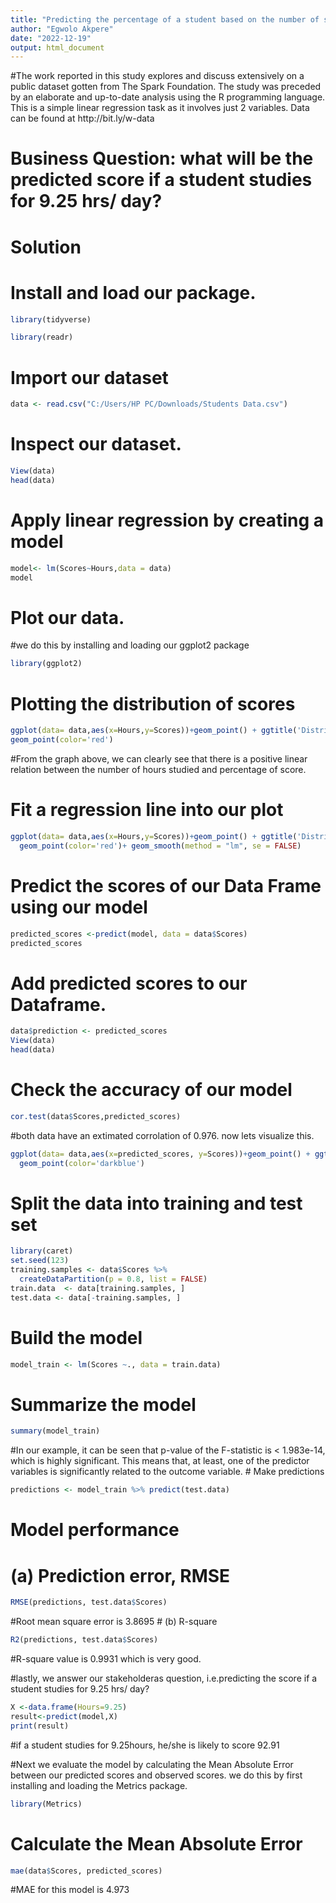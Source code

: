 ---
title: "Predicting the percentage of a student based on the number of study hours using Supervised ML with R Programming Language"
author: "Egwolo Akpere"
date: "2022-12-19"
output: html_document
---
#The work reported in this study explores and discuss extensively on a public dataset gotten from The Spark Foundation. The study was preceded by an elaborate and up-to-date analysis using the R programming language. This is a simple linear regression task as it involves just 2 variables. Data can be found at http://bit.ly/w-data

# Business Question: what will be the predicted score if a student studies for 9.25 hrs/ day?

# Solution
# Install and load our package.
```{r}
library(tidyverse)
```

```{r}
library(readr)
```
# Import our dataset

```{r}
data <- read.csv("C:/Users/HP PC/Downloads/Students Data.csv")
```
# Inspect our dataset.
```{r}
View(data)
head(data)
```

# Apply linear regression by creating a model

```{r}
model<- lm(Scores~Hours,data = data)
model
```
# Plot our data. 
#we do this by installing and loading our ggplot2 package
```{r}
library(ggplot2)
```
# Plotting the distribution of scores
```{r}
ggplot(data= data,aes(x=Hours,y=Scores))+geom_point() + ggtitle('Distribution of Scores')+
geom_point(color='red')
```

#From the graph above, we can clearly see that there is a positive linear relation between the number of hours studied and percentage of score.

# Fit a regression line into our plot
```{r}
ggplot(data= data,aes(x=Hours,y=Scores))+geom_point() + ggtitle('Distribution of Scores')+
  geom_point(color='red')+ geom_smooth(method = "lm", se = FALSE)
```

# Predict the scores of our Data Frame using our model
```{r}
predicted_scores <-predict(model, data = data$Scores)
predicted_scores
```
# Add predicted scores to our Dataframe.
```{r}
data$prediction <- predicted_scores
View(data)
head(data)
```
# Check the accuracy of our model
```{r}
cor.test(data$Scores,predicted_scores)
```
#both data have an extimated corrolation of 0.976. now lets visualize this.
```{r}
ggplot(data= data,aes(x=predicted_scores, y=Scores))+geom_point() + ggtitle('Distribution of Scores')+
  geom_point(color='darkblue')
```

# Split the data into training and test set
```{r message=FALSE, warning=FALSE}
library(caret)
set.seed(123)
training.samples <- data$Scores %>%
  createDataPartition(p = 0.8, list = FALSE)
train.data  <- data[training.samples, ]
test.data <- data[-training.samples, ]
```
# Build the model
```{r}
model_train <- lm(Scores ~., data = train.data)
```
# Summarize the model
```{r}
summary(model_train)
```
#In our example, it can be seen that p-value of the F-statistic is < 1.983e-14, which is highly significant. This means that, at least, one of the predictor variables is significantly related to the outcome variable.
# Make predictions
```{r}
predictions <- model_train %>% predict(test.data)
```
# Model performance
# (a) Prediction error, RMSE
```{r}
RMSE(predictions, test.data$Scores)
```
#Root mean square error is 3.8695
# (b) R-square
```{r}
R2(predictions, test.data$Scores)
```
#R-square value is 0.9931 which is very good.

#lastly, we answer our stakeholderas question, i.e.predicting the score if a student studies for 9.25 hrs/ day?

```{r}
X <-data.frame(Hours=9.25)
result<-predict(model,X)
print(result)
```
#if a student studies for 9.25hours, he/she is likely to score 92.91 

#Next we evaluate the model by calculating the Mean Absolute Error between our predicted scores and observed scores. we do this by first installing and loading the Metrics package.
```{r}
library(Metrics)
```
# Calculate the Mean Absolute Error
```{r}
mae(data$Scores, predicted_scores)
```
#MAE for this model is 4.973



